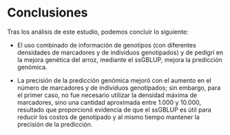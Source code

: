 
<!-- Para renderizar: bookdown::render_book("index.Rmd", "bookdown::pdf_book") -->

# Conclusiones

Tras los análisis de este estudio, podemos concluir lo siguiente:

- El uso combinado de información de genotipos (con diferentes densidades de marcadores y de individuos genotipados) y de pedigrí en la mejora genética del arroz, mediante el ssGBLUP, mejora la predicción genómica.

- La precisión de la predicción genómica mejoró con el aumento en el número de marcadores y de individuos genotipados; sin embargo, para el primer caso, no fue necesario utilizar la densidad máxima de marcadores, sino una cantidad aproximada entre 1.000 y 10.000, resultado que proporcionó evidencia de que el ssGBLUP es útil para reducir los costos de genotipado y al mismo tiempo mantener la precisión de la predicción.

